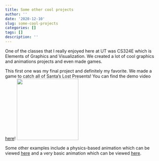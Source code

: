 ```yaml
---
title: Some other cool projects
author: ''
date: '2020-12-10'
slug: some-cool-projects
categories: []
tags: []
description: ''
---
```


One of the classes that I really enjoyed here at UT was CS324E which is Elements of Graphics and Visualization. We created a lot of cool graphics and animations projects and even made games. 

This first one was my final project and definitely my favorite. We made a game to catch all of Santa's Lost Presents! You can find the demo video [here](https://youtu.be/kXNU-pjiayc)!
![](/post/2020-12-10-some-cool-projects_files/fp.PNG){width=200px height=200px}

Some other examples include a physics-based animation which can be viewed [here](https://youtu.be/106DSL0I9cQ) and a very basic animation which can be viewed [here](https://youtu.be/IVF-gER-MUU).